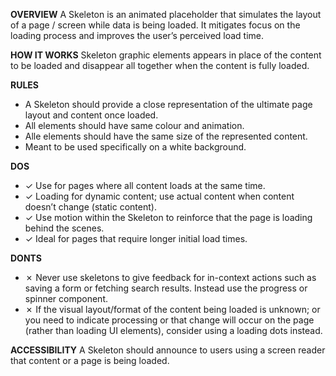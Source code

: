**OVERVIEW**
A Skeleton is an animated placeholder that simulates the layout of a page / screen while data is being loaded. It mitigates focus on the loading process and improves the user’s perceived load time.

**HOW IT WORKS**
Skeleton graphic elements appears in place of the content to be loaded and disappear all together when the content is fully loaded.

**RULES**

- A Skeleton should provide a close representation of the ultimate page layout and content once loaded.
- All elements should have same colour and animation.
- Alle elements should have the same size of the represented content.
- Meant to be used specifically on a white background.

**DOS**

- ✓ Use for pages where all content loads at the same time.
- ✓ Loading for dynamic content; use actual content when content doesn’t change (static content).
- ✓ Use motion within the Skeleton to reinforce that the page is loading behind the scenes.
- ✓ Ideal for pages that require longer initial load times.

**DONTS**

- ✗ Never use skeletons to give feedback for in-context actions such as saving a form or fetching search results. Instead use the progress or spinner component.
- ✗ If the visual layout/format of the content being loaded is unknown; or you need to indicate processing or that change will occur on the page (rather than loading UI elements), consider using a loading dots instead.

**ACCESSIBILITY**
A Skeleton should announce to users using a screen reader that content or a page is being loaded.
